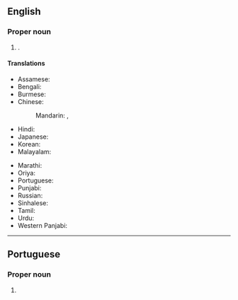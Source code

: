 ==English==
{{wikipedia}}

===Proper noun===
{{en-proper noun}}

# {{place|en|city/state capital|s/Assam|c/India}}.

====Translations====
{{trans-top|state capital of Assam, India}}
* Assamese: {{t|as|দিছপুৰ|sc=Beng}}
* Bengali: {{t+|bn|দিসপুর|sc=Beng}}
* Burmese: {{t|my|ဒစ္စပူ|sc=Mymr}}
* Chinese:
*: Mandarin: {{t|cmn|第斯普爾|sc=Hani}}, {{t|cmn|第斯普尔|tr=Dìsīpǔ'ěr|sc=Hani}}
* Hindi: {{t+|hi|दिसपुर}}
* Japanese: {{t|ja|ディスプル|tr=Disupuru}}
* Korean: {{t|ko|^디스푸르|sc=Kore}}
* Malayalam: {{t|ml|ദിസ്‌പൂർ|sc=Mlym}}
{{trans-mid}}
* Marathi: {{t|mr|दिसपूर|sc=Deva}}
* Oriya: {{t|or|ଦିସପୁର|sc=Orya}}
* Portuguese: {{t|pt|Dispur}}
* Punjabi: {{t|pa|ਦਿਸਪੁਰ|sc=Guru}}
* Russian: {{t|ru|Диспу́р|m}}
* Sinhalese: {{t-needed|si}}
* Tamil: {{t|ta|திஸ்பூர்|sc=Taml}}
* Urdu: {{t|ur|دِسپُور|tr=dispūr}}
* Western Panjabi: {{t|pnb|دِسپُور|tr=dispūr}}
{{trans-bottom}}

----

==Portuguese==

===Proper noun===
{{pt-proper noun}}

# {{place|pt|city/state capital|s/Assam|c/India|t1=Dispur}}